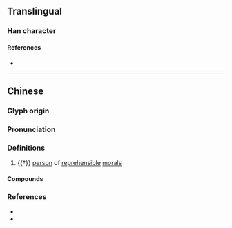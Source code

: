 {{character info/new}}
==Translingual==

===Han character===
{{Han char|rn=80|rad=毋|as=03|sn=7|four=40557|canj=GWJ,GWJH|ids=⿱士毋}}

====References====
* {{Han ref|kx=0589.040|dkj=16727|dj=0981.050|hdz=42382.020|uh=6BD0|ud=27600|bh=CB48|bd=52040}}

----

==Chinese==
{{zh-forms}}

===Glyph origin===
{{Han etym}}

===Pronunciation===
{{zh-pron
|m=āi
|c=oi2,aai2
|mc=y
|oc=y
|cat=n
}}

===Definitions===
{{zh-hanzi}}

# {{†}} [[person]] of [[reprehensible]] [[moral]]s

====Compounds====
{{zh-der|嫪毐}}

===References===
* {{R:twedu|B01973}}
* {{R:yue:Hanzi}}